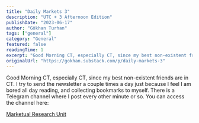 ```yaml
---
title: "Daily Markets 3"
description: "UTC + 3 Afternoon Edition"
publishDate: "2023-06-17"
author: "Gökhan Turhan"
tags: ["general"]
category: "General"
featured: false
readingTime: 1
excerpt: "Good Morning CT, especially CT, since my best non-existent friends are in CT. I try to send the newsletter a couple times a day just because I feel I am bored all day reading, and collecting..."
originalUrl: "https://gokhan.substack.com/p/daily-markets-3"
---
```


Good Morning CT, especially CT, since my best non-existent friends are in CT. I try to send the newsletter a couple times a day just because I feel I am bored all day reading, and collecting bookmarks to myself. There is a Telegram channel where I post every other minute or so. You can access the channel here:

[Marketual Research Unit](https://t.me/artinfinance)